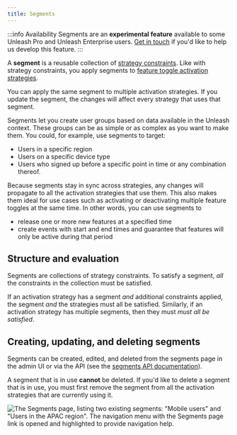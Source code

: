 ```yaml
---
title: Segments
---
```


:::info Availability
Segments are an **experimental feature** available to some Unleash Pro and Unleash Enterprise users. [Get in touch](https://slack.unleash.run) if you'd like to help us develop this feature.
:::

A **segment** is a reusable collection of [strategy constraints](../advanced/strategy-constraints.md).
Like with strategy constraints, you apply segments to [feature toggle activation strategies](../user_guide/activation-strategies.md).

You can apply the same segment to multiple activation strategies.
If you update the segment, the changes will affect every strategy that uses that segment.

Segments let you create user groups based on data available in the Unleash context.
These groups can be as simple or as complex as you want to make them.
You could, for example, use segments to target:
- Users in a specific region
- Users on a specific device type
- Users who signed up before a specific point in time
or any combination thereof.

Because segments stay in sync across strategies, any changes will propagate to all the activation strategies that use them. This also makes them ideal for use cases such as activating or deactivating multiple feature toggles at the same time. In other words, you can use segments to
- release one or more new features at a specified time
- create events with start and end times and guarantee that features will only be active during that period

## Structure and evaluation

Segments are collections of strategy constraints. To satisfy a segment, *all* the constraints in the collection must be satisfied.

If an activation strategy has a segment *and* additional constraints applied, the segment *and* the strategies must all be satisfied. Similarly, if an activation strategy has multiple segments, then they must *must all be satisfied*.

## Creating, updating, and deleting segments

Segments can be created, edited, and deleted from the segments page in the admin UI or via the API (see the [segments API documentation](../api/admin/segments.mdx)).

A segment that is in use **cannot** be deleted. If you'd like to delete a segment that is in use, you must first remove the segment from all the activation strategies that are currently using it.

![The Segments page, listing two existing segments: "Mobile users" and "Users in the APAC region". The navigation menu with the Segments page link is opened and highlighted to provide navigation help.](/img/segments-page.png)
